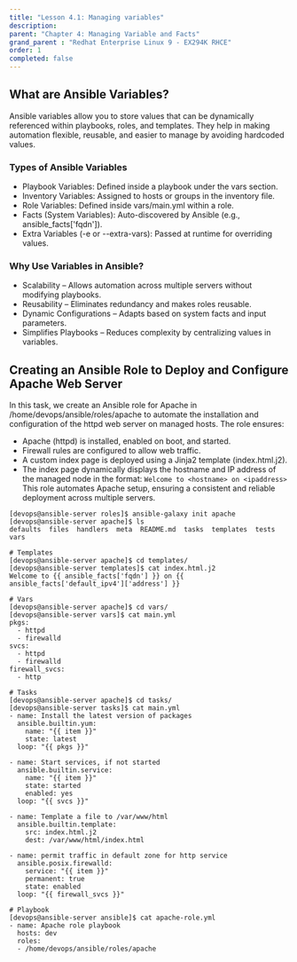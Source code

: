 ```yaml
---
title: "Lesson 4.1: Managing variables"
description:
parent: "Chapter 4: Managing Variable and Facts"
grand_parent : "Redhat Enterprise Linux 9 - EX294K RHCE"
order: 1
completed: false
---
```


## What are Ansible Variables?
Ansible variables allow you to store values that can be dynamically referenced within playbooks, roles, and templates. They help in making automation flexible, reusable, and easier to manage by avoiding hardcoded values.

### Types of Ansible Variables
* Playbook Variables: Defined inside a playbook under the vars section.
* Inventory Variables: Assigned to hosts or groups in the inventory file.
* Role Variables: Defined inside vars/main.yml within a role.
* Facts (System Variables): Auto-discovered by Ansible (e.g., ansible_facts['fqdn']).
* Extra Variables (-e or --extra-vars): Passed at runtime for overriding values.

### Why Use Variables in Ansible?
* Scalability – Allows automation across multiple servers without modifying playbooks.
* Reusability – Eliminates redundancy and makes roles reusable.
* Dynamic Configurations – Adapts based on system facts and input parameters.
* Simplifies Playbooks – Reduces complexity by centralizing values in variables.

## Creating an Ansible Role to Deploy and Configure Apache Web Server
In this task, we create an Ansible role for Apache in /home/devops/ansible/roles/apache to automate the installation and configuration of the httpd web server on managed hosts. The role ensures:
* Apache (httpd) is installed, enabled on boot, and started.
* Firewall rules are configured to allow web traffic.
* A custom index page is deployed using a Jinja2 template (index.html.j2).
* The index page dynamically displays the hostname and IP address of the managed node in the format:
```Welcome to <hostname> on <ipaddress>```
This role automates Apache setup, ensuring a consistent and reliable deployment across multiple servers.

```shell
[devops@ansible-server roles]$ ansible-galaxy init apache
[devops@ansible-server apache]$ ls
defaults  files  handlers  meta  README.md  tasks  templates  tests  vars

# Templates
[devops@ansible-server apache]$ cd templates/
[devops@ansible-server templates]$ cat index.html.j2 
Welcome to {{ ansible_facts['fqdn'] }} on {{ ansible_facts['default_ipv4']['address'] }}

# Vars
[devops@ansible-server apache]$ cd vars/
[devops@ansible-server vars]$ cat main.yml 
pkgs:
  - httpd
  - firewalld
svcs:
  - httpd
  - firewalld
firewall_svcs:
  - http

# Tasks
[devops@ansible-server apache]$ cd tasks/
[devops@ansible-server tasks]$ cat main.yml 
- name: Install the latest version of packages
  ansible.builtin.yum:
    name: "{{ item }}"
    state: latest
  loop: "{{ pkgs }}"

- name: Start services, if not started
  ansible.builtin.service:
    name: "{{ item }}"
    state: started
    enabled: yes
  loop: "{{ svcs }}"

- name: Template a file to /var/www/html
  ansible.builtin.template:
    src: index.html.j2
    dest: /var/www/html/index.html

- name: permit traffic in default zone for http service
  ansible.posix.firewalld:
    service: "{{ item }}"
    permanent: true
    state: enabled
  loop: "{{ firewall_svcs }}"

# Playbook
[devops@ansible-server ansible]$ cat apache-role.yml 
- name: Apache role playbook
  hosts: dev
  roles:
  - /home/devops/ansible/roles/apache
```